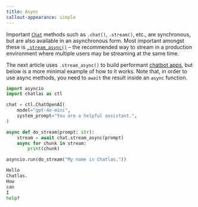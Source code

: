 ```yaml
---
title: Async
callout-appearance: simple
---
```


Important [`Chat`](../reference/Chat.qmd) methods such as `.chat()`, `.stream()`, etc., are synchronous, but are also available in an asynchronous form. Most important amongst these is [`.stream_async()`](../reference/Chat.qmd#stream_async) -- the recommended way to stream in a production environment where multiple users may be streaming at the same time.

The next article uses `.stream_async()` to build performant [chatbot apps](chatbots.qmd), but below is a more minimal example of how to it works.
Note that, in order to use async methods, you need to `await` the result inside an `async` function.

```python
import asyncio
import chatlas as ctl

chat = ctl.ChatOpenAI(
    model="gpt-4o-mini",
    system_prompt="You are a helpful assistant.",
)

async def do_stream(prompt: str):
    stream = await chat.stream_async(prompt)
    async for chunk in stream:
        print(chunk)

asyncio.run(do_stream("My name is Chatlas."))
```

```python
Hello
Chatlas.
How
can
I
help?
```